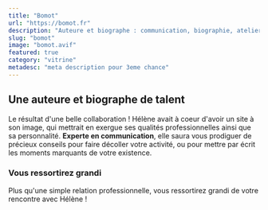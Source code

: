 ```yaml
---
title: "Bomot"
url: "https://bomot.fr"
description: "Auteure et biographe : communication, biographie, ateliers d'écriture"
slug: "bomot"
image: "bomot.avif"
featured: true
category: "vitrine"
metadesc: "meta description pour 3eme chance"
---
```


## Une auteure et biographe de talent

Le résultat d'une belle collaboration ! Hélène avait à coeur d'avoir un site à son image, qui mettrait en exergue ses qualités professionnelles ainsi que sa personnalité.
**Experte en communication**, elle saura vous prodiguer de précieux conseils pour faire décoller votre activité, ou pour mettre par écrit les moments marquants de votre existence.

### Vous ressortirez grandi

Plus qu'une simple relation professionnelle, vous ressortirez grandi de votre rencontre avec Hélène !
